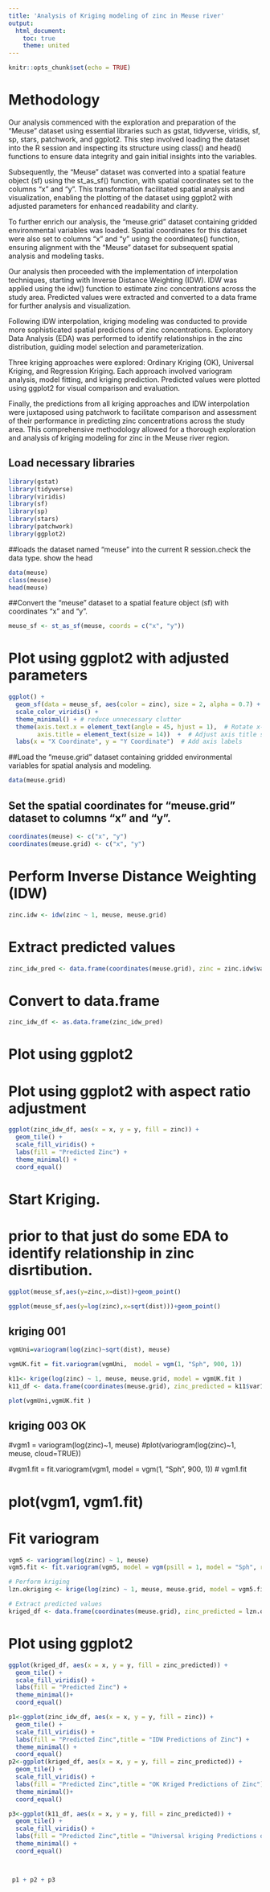 ```yaml
---
title: 'Analysis of Kriging modeling of zinc in Meuse river'
output:
  html_document:
    toc: true
    theme: united
---
```


```r
knitr::opts_chunk$set(echo = TRUE)
```

# Methodology

Our analysis commenced with the exploration and preparation of the "Meuse" dataset using essential libraries such as gstat, tidyverse, viridis, sf, sp, stars, patchwork, and ggplot2. This step involved loading the dataset into the R session and inspecting its structure using class() and head() functions to ensure data integrity and gain initial insights into the variables.

Subsequently, the "Meuse" dataset was converted into a spatial feature object (sf) using the st_as_sf() function, with spatial coordinates set to the columns "x" and "y". This transformation facilitated spatial analysis and visualization, enabling the plotting of the dataset using ggplot2 with adjusted parameters for enhanced readability and clarity.

To further enrich our analysis, the "meuse.grid" dataset containing gridded environmental variables was loaded. Spatial coordinates for this dataset were also set to columns "x" and "y" using the coordinates() function, ensuring alignment with the "Meuse" dataset for subsequent spatial analysis and modeling tasks.

Our analysis then proceeded with the implementation of interpolation techniques, starting with Inverse Distance Weighting (IDW). IDW was applied using the idw() function to estimate zinc concentrations across the study area. Predicted values were extracted and converted to a data frame for further analysis and visualization.

Following IDW interpolation, kriging modeling was conducted to provide more sophisticated spatial predictions of zinc concentrations. Exploratory Data Analysis (EDA) was performed to identify relationships in the zinc distribution, guiding model selection and parameterization.

Three kriging approaches were explored: Ordinary Kriging (OK), Universal Kriging, and Regression Kriging. Each approach involved variogram analysis, model fitting, and kriging prediction. Predicted values were plotted using ggplot2 for visual comparison and evaluation.

Finally, the predictions from all kriging approaches and IDW interpolation were juxtaposed using patchwork to facilitate comparison and assessment of their performance in predicting zinc concentrations across the study area. This comprehensive methodology allowed for a thorough exploration and analysis of kriging modeling for zinc in the Meuse river region.

## Load necessary libraries
```r
library(gstat)
library(tidyverse)
library(viridis)
library(sf)
library(sp)
library(stars)
library(patchwork)
library(ggplot2)
```

##loads the dataset named "meuse" into the current R session.check the data type. show the head
```r
data(meuse)
class(meuse)
head(meuse)
```


##Convert the "meuse" dataset to a spatial feature object (sf) with coordinates "x" and "y".
```r
meuse_sf <- st_as_sf(meuse, coords = c("x", "y"))
```

# Plot using ggplot2 with adjusted parameters


```r
ggplot() +
  geom_sf(data = meuse_sf, aes(color = zinc), size = 2, alpha = 0.7) +
  scale_color_viridis() +
  theme_minimal() + # reduce unnecessary clutter
  theme(axis.text.x = element_text(angle = 45, hjust = 1),  # Rotate x-axis labels
        axis.title = element_text(size = 14))  +  # Adjust axis title size
  labs(x = "X Coordinate", y = "Y Coordinate")  # Add axis labels
```

##Load the "meuse.grid" dataset containing gridded environmental variables for spatial analysis and modeling.
```r
data(meuse.grid)
```


## Set the spatial coordinates for "meuse.grid" dataset to columns "x" and "y".
```r
coordinates(meuse) <- c("x", "y")
coordinates(meuse.grid) <- c("x", "y")

```

# Perform Inverse Distance Weighting (IDW)

```r
zinc.idw <- idw(zinc ~ 1, meuse, meuse.grid)
```

# Extract predicted values
```r
zinc_idw_pred <- data.frame(coordinates(meuse.grid), zinc = zinc.idw$var1.pred)
```

# Convert to data.frame
```r
zinc_idw_df <- as.data.frame(zinc_idw_pred)
```

# Plot using ggplot2
# Plot using ggplot2 with aspect ratio adjustment
```r
ggplot(zinc_idw_df, aes(x = x, y = y, fill = zinc)) +
  geom_tile() +
  scale_fill_viridis() +
  labs(fill = "Predicted Zinc") +
  theme_minimal() +
  coord_equal()
```


# Start Kriging.


# prior to that just do some EDA to identify relationship in zinc disrtibution.

```r
ggplot(meuse_sf,aes(y=zinc,x=dist))+geom_point()
```

```r
ggplot(meuse_sf,aes(y=log(zinc),x=sqrt(dist)))+geom_point()
```


## kriging 001 

```r

vgmUni=variogram(log(zinc)~sqrt(dist), meuse)

vgmUK.fit = fit.variogram(vgmUni,  model = vgm(1, "Sph", 900, 1))

k11<- krige(log(zinc) ~ 1, meuse, meuse.grid, model = vgmUK.fit )
k11_df <- data.frame(coordinates(meuse.grid), zinc_predicted = k11$var1.pred)

plot(vgmUni,vgmUK.fit )
```


## kriging 003 OK

#vgm1 = variogram(log(zinc)~1, meuse)
#plot(variogram(log(zinc)~1, meuse, cloud=TRUE))

#vgm1.fit = fit.variogram(vgm1, model = vgm(1, "Sph", 900, 1))
# vgm1.fit

# plot(vgm1, vgm1.fit)


# Fit variogram
```r
vgm5 <- variogram(log(zinc) ~ 1, meuse)
vgm5.fit <- fit.variogram(vgm5, model = vgm(psill = 1, model = "Sph", range = 900, nugget = 1))

# Perform kriging
lzn.okriging <- krige(log(zinc) ~ 1, meuse, meuse.grid, model = vgm5.fit)

# Extract predicted values
kriged_df <- data.frame(coordinates(meuse.grid), zinc_predicted = lzn.okriging$var1.pred)
```
# Plot using ggplot2
```r
ggplot(kriged_df, aes(x = x, y = y, fill = zinc_predicted)) +
  geom_tile() +
  scale_fill_viridis() +
  labs(fill = "Predicted Zinc") +
  theme_minimal()+
  coord_equal()

p1<-ggplot(zinc_idw_df, aes(x = x, y = y, fill = zinc)) +
  geom_tile() +
  scale_fill_viridis() +
  labs(fill = "Predicted Zinc",title = "IDW Predictions of Zinc") +
  theme_minimal() +
  coord_equal()
p2<-ggplot(kriged_df, aes(x = x, y = y, fill = zinc_predicted)) +
  geom_tile() +
  scale_fill_viridis() +
  labs(fill = "Predicted Zinc",title = "OK Kriged Predictions of Zinc") +
  theme_minimal()+
  coord_equal()

p3<-ggplot(k11_df, aes(x = x, y = y, fill = zinc_predicted)) +
  geom_tile() +
  scale_fill_viridis() +
  labs(fill = "Predicted Zinc",title = "Universal kriging Predictions of Zinc") +
  theme_minimal() +
  coord_equal()



 p1 + p2 + p3 


```